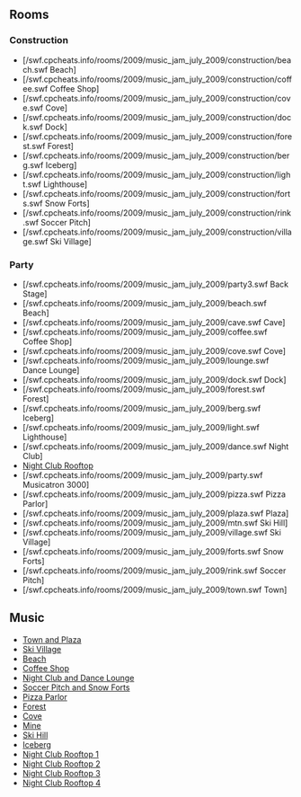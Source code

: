 

==Rooms==
===Construction===
*[/swf.cpcheats.info/rooms/2009/music_jam_july_2009/construction/beach.swf Beach]
*[/swf.cpcheats.info/rooms/2009/music_jam_july_2009/construction/coffee.swf Coffee Shop]
*[/swf.cpcheats.info/rooms/2009/music_jam_july_2009/construction/cove.swf Cove]
*[/swf.cpcheats.info/rooms/2009/music_jam_july_2009/construction/dock.swf Dock]
*[/swf.cpcheats.info/rooms/2009/music_jam_july_2009/construction/forest.swf Forest]
*[/swf.cpcheats.info/rooms/2009/music_jam_july_2009/construction/berg.swf Iceberg]
*[/swf.cpcheats.info/rooms/2009/music_jam_july_2009/construction/light.swf Lighthouse]
*[/swf.cpcheats.info/rooms/2009/music_jam_july_2009/construction/forts.swf Snow Forts]
*[/swf.cpcheats.info/rooms/2009/music_jam_july_2009/construction/rink.swf Soccer Pitch]
*[/swf.cpcheats.info/rooms/2009/music_jam_july_2009/construction/village.swf Ski Village]

===Party===
*[/swf.cpcheats.info/rooms/2009/music_jam_july_2009/party3.swf Back Stage]
*[/swf.cpcheats.info/rooms/2009/music_jam_july_2009/beach.swf Beach]
*[/swf.cpcheats.info/rooms/2009/music_jam_july_2009/cave.swf Cave]
*[/swf.cpcheats.info/rooms/2009/music_jam_july_2009/coffee.swf Coffee Shop]
*[/swf.cpcheats.info/rooms/2009/music_jam_july_2009/cove.swf Cove]
*[/swf.cpcheats.info/rooms/2009/music_jam_july_2009/lounge.swf Dance Lounge]
*[/swf.cpcheats.info/rooms/2009/music_jam_july_2009/dock.swf Dock]
*[/swf.cpcheats.info/rooms/2009/music_jam_july_2009/forest.swf Forest]
*[/swf.cpcheats.info/rooms/2009/music_jam_july_2009/berg.swf Iceberg]
*[/swf.cpcheats.info/rooms/2009/music_jam_july_2009/light.swf Lighthouse]
*[/swf.cpcheats.info/rooms/2009/music_jam_july_2009/dance.swf Night Club]
*[[Media:RoomsParty2-MusicJam2009.swf|Night Club Rooftop]]
*[/swf.cpcheats.info/rooms/2009/music_jam_july_2009/party.swf Musicatron 3000]
*[/swf.cpcheats.info/rooms/2009/music_jam_july_2009/pizza.swf Pizza Parlor]
*[/swf.cpcheats.info/rooms/2009/music_jam_july_2009/plaza.swf Plaza]
*[/swf.cpcheats.info/rooms/2009/music_jam_july_2009/mtn.swf Ski Hill]
*[/swf.cpcheats.info/rooms/2009/music_jam_july_2009/village.swf Ski Village]
*[/swf.cpcheats.info/rooms/2009/music_jam_july_2009/forts.swf Snow Forts]
*[/swf.cpcheats.info/rooms/2009/music_jam_july_2009/rink.swf Soccer Pitch]
*[/swf.cpcheats.info/rooms/2009/music_jam_july_2009/town.swf Town]

==Music==
*[[Media:Music271.swf|Town and Plaza]]
*[[Media:Music245.swf|Ski Village]]
*[[Media:Music243.swf|Beach]]
*[[Media:Music241.swf|Coffee Shop]]
*[[Media:Music242.swf|Night Club and Dance Lounge]]
*[[Media:Music240.swf|Soccer Pitch and Snow Forts]]
*[[Media:Music210.swf|Pizza Parlor]]
*[[Media:Music246.swf|Forest]]
*[[Media:Music276.swf|Cove]]
*[[Media:Music247.swf|Mine]]
*[[Media:Music232.swf|Ski Hill]]
*[[Media:Music244.swf|Iceberg]]
*[[Media:Music249.swf|Night Club Rooftop 1]]
*[[Media:Music272.swf|Night Club Rooftop 2]]
*[[Media:Music258.swf|Night Club Rooftop 3]]
*[[Media:Music275.swf|Night Club Rooftop 4]]
{{Parties}}

